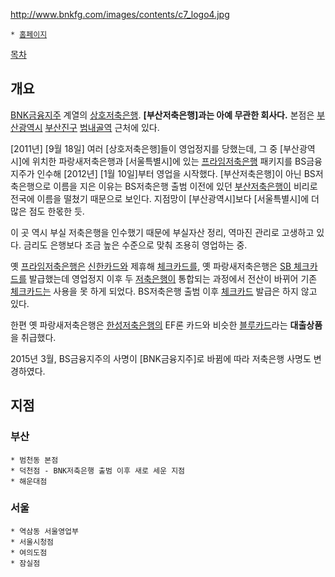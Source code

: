 http://www.bnkfg.com/images/contents/c7_logo4.jpg
 * [http://www.bssavingsbank.com/ 홈페이지]
[[목차]]
== 개요 ==
[[BNK금융지주]] 계열의 [[상호저축은행]]. '''[부산저축은행]과는 아예 무관한 회사다.''' 본점은 [[부산광역시]] [[부산진구]] [[범내골역]] 근처에 있다.

[2011년] [9월 18일] 여러 [상호저축은행]들이 영업정지를 당했는데, 그 중 [부산광역시]에 위치한 파랑새저축은행과 [서울특별시]에 있는 [[프라임저축은행]] 패키지를 BS금융지주가 인수해 [2012년] [1월 10일]부터 영업을 시작했다. [부산저축은행]이 아닌 BS저축은행으로 이름을 지은 이유는 BS저축은행 출범 이전에 있던 [[부산저축은행]]이 비리로 전국에 이름을 떨쳤기 때문으로 보인다. 지점망이 [부산광역시]보다 [서울특별시]에 더 많은 점도 한몫한 듯.

이 곳 역시 부실 저축은행을 인수했기 때문에 부실자산 정리, 역마진 관리로 고생하고 있다. 금리도 은행보다 조금 높은 수준으로 맞춰 조용히 영업하는 중.

옛 [[프라임저축은행]]은 [[신한카드]]와 제휴해 [[체크카드]]를, 옛 파랑새저축은행은 [[SB 체크카드]]를 발급했는데 영업정지 이후 두 [[저축은행]]이 통합되는 과정에서 전산이 바뀌어 기존 [[체크카드]]는 사용을 못 하게 되었다. BS저축은행 출범 이후 [[체크카드]] 발급은 하지 않고 있다.

한편 옛 파랑새저축은행은 [[한성저축은행]]의 EF론 카드와 비슷한 [http://economy.donga.com/total/3/01/20100615/29128179/1 블루카드]라는 '''대출상품'''을 취급했다.

2015년 3월, BS금융지주의 사명이 [BNK금융지주]로 바뀜에 따라 저축은행 사명도 변경하였다.


== 지점 ==
=== 부산 ===
 * 범천동 본점
 * 덕천점 - BNK저축은행 출범 이후 새로 세운 지점
 * 해운대점
=== 서울 ===
 * 역삼동 서울영업부
 * 서울시청점
 * 여의도점
 * 잠실점
